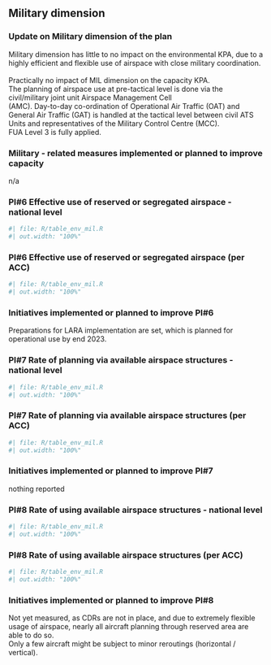 ##  Military dimension
### Update on Military dimension of the plan

Military dimension has little to no impact on the environmental KPA, due to a highly efficient and flexible use of airspace with close military coordination.<br/><br/>Practically no impact of MIL dimension on the capacity KPA.<br/>The planning of airspace use at pre-tactical level is done via the civil/military joint unit Airspace Management Cell<br/>(AMC). Day-to-day co-ordination of Operational Air Traffic (OAT) and General Air Traffic (GAT) is handled at the tactical level between civil ATS Units and representatives of the Military Control Centre (MCC).<br/>FUA Level 3 is fully applied.

### Military - related measures implemented or planned to improve capacity

n/a

### PI#6 Effective use of reserved or segregated airspace - national level

```r
#| file: R/table_env_mil.R
#| out.width: "100%"
```



### PI#6 Effective use of reserved or segregated airspace (per ACC)

```r
#| file: R/table_env_mil.R
#| out.width: "100%"
```


### Initiatives implemented or planned to improve PI#6

Preparations for LARA implementation are set, which is planned for operational use by end 2023.

### PI#7 Rate of planning via available airspace structures - national level

```r
#| file: R/table_env_mil.R
#| out.width: "100%"
```



### PI#7 Rate of planning via available airspace structures (per ACC)

```r
#| file: R/table_env_mil.R
#| out.width: "100%"
```


### Initiatives implemented or planned to improve PI#7

nothing reported

### PI#8 Rate of using available airspace structures - national level

```r
#| file: R/table_env_mil.R
#| out.width: "100%"
```



### PI#8 Rate of using available airspace structures (per ACC)

```r
#| file: R/table_env_mil.R
#| out.width: "100%"
```


### Initiatives implemented or planned to improve PI#8

Not yet measured, as CDRs are not in place, and due to extremely flexible usage of airspace, nearly all aircraft planning through reserved area are able to do so.<br/>Only a few aircraft might be subject to minor reroutings (horizontal / vertical).